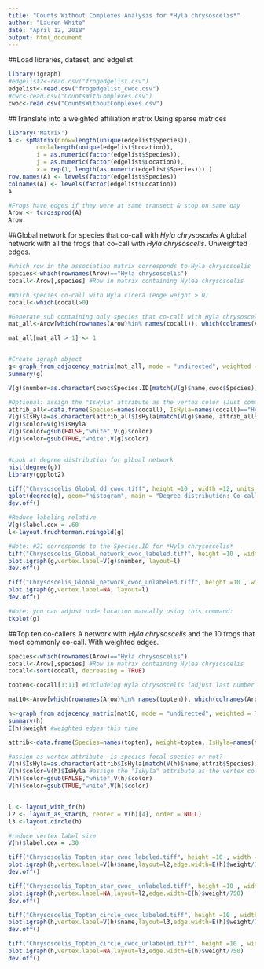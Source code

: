 ---
title: "Counts Without Complexes Analysis for *Hyla chrysoscelis*"
author: "Lauren White"
date: "April 12, 2018"
output: html_document
---

##Load libraries, dataset, and edgelist
```{r}
library(igraph)
#edgelist2<-read.csv("frogedgelist.csv")
edgelist<-read.csv("frogedgelist_cwoc.csv")
#cwc<-read.csv("CountsWithComplexes.csv")
cwoc<-read.csv("CountsWithoutComplexes.csv")

```

##Translate into a weighted affiliation matrix
Using sparse matrices
```{r}
library('Matrix')
A <- spMatrix(nrow=length(unique(edgelist$Species)),
        ncol=length(unique(edgelist$Location)),
        i = as.numeric(factor(edgelist$Species)),
        j = as.numeric(factor(edgelist$Location)),
        x = rep(1, length(as.numeric(edgelist$Species))) )
row.names(A) <- levels(factor(edgelist$Species))
colnames(A) <- levels(factor(edgelist$Location))
A

#Frogs have edges if they were at same transect & stop on same day
Arow <- tcrossprod(A)
Arow

```

##Global network for species that co-call with *Hyla chrysoscelis*
A global network with all the frogs that co-call with *Hyla chrysoscelis*. Unweighted edges.
```{r}

#which row in the association matrix corresponds to Hyla chrysoscelis
species<-which(rownames(Arow)=="Hyla chrysoscelis")
cocall<-Arow[,species] #Row in matrix containing Hylea chrysoscelis 

#Which species co-call with Hyla cinera (edge weight > 0)
cocall<-which(cocall>0) 

#Generate sub containing only species that co-call with Hyla chrysoscelis
mat_all<-Arow[which(rownames(Arow)%in% names(cocall)), which(colnames(Arow) %in% names(cocall))] 

mat_all[mat_all > 1] <- 1


#Create igraph object
g<-graph_from_adjacency_matrix(mat_all, mode = "undirected", weighted = NULL, diag = FALSE,  add.colnames = NULL, add.rownames = NA)
summary(g)

V(g)$number=as.character(cwoc$Species.ID[match(V(g)$name,cwoc$Species)]) # This code says to create a vertex attribute called "Sex" by extracting the value of the column "Sex" in the attributes file when the Bird ID number matches the vertex name.

#Optional: assign the "IsHyla" attribute as the vertex color (Just comment out if you want everything the same color)
attrib_all<-data.frame(Species=names(cocall), IsHyla=names(cocall)=="Hyla chrysoscelis")
V(g)$IsHyla=as.character(attrib_all$IsHyla[match(V(g)$name, attrib_all$Species)])
V(g)$color=V(g)$IsHyla
V(g)$color=gsub(FALSE,"white",V(g)$color)
V(g)$color=gsub(TRUE,"white",V(g)$color)


#Look at degree distribution for glboal network
hist(degree(g))
library(ggplot2)

tiff("Chrysoscelis_Global_dd_cwoc.tiff", height =10 , width =12, units = "cm", compression = "lzw", res = 1200)
qplot(degree(g), geom="histogram", main = "Degree distribution: Co-calling with Hyla chrysoscelis", xlab = "degree", fill=I("blue"), col=I("black"), alpha=I(.2),   xlim=c(0,60))
dev.off()

#Reduce labeling relative
V(g)$label.cex = .60
l<-layout.fruchterman.reingold(g)

#Note: #21 corresponds to the Species.ID for *Hyla chrysoscelis*
tiff("Chrysoscelis_Global_network_cwoc_labeled.tiff", height =10 , width =10, units = "cm", compression = "lzw", res = 1200)
plot.igraph(g,vertex.label=V(g)$number, layout=l)
dev.off()

tiff("Chrysoscelis_Global_network_cwoc_unlabeled.tiff", height =10 , width =10, units = "cm", compression = "lzw", res = 1200)
plot.igraph(g,vertex.label=NA, layout=l)
dev.off()

#Note: you can adjust node location manually using this command:
tkplot(g)

```

##Top ten co-callers 
A network with *Hyla chrysoscelis* and the 10 frogs that most commonly co-call. With weighted edges. 

```{r}
species<-which(rownames(Arow)=="Hyla chrysoscelis")
cocall<-Arow[,species] #Row in matrix containing Hylea chrysoscelis 
cocall<-sort(cocall, decreasing = TRUE)

topten<-cocall[1:11] #includeing Hyla chrysoscelis (adjust last number in sequence to get top x number of co-calling species)

mat10<-Arow[which(rownames(Arow)%in% names(topten)), which(colnames(Arow) %in% names(topten))] #subnetwork containing only top ten species that co-call with Hyla chrysoscelis

h<-graph_from_adjacency_matrix(mat10, mode = "undirected", weighted = TRUE, diag = FALSE, add.colnames = NULL, add.rownames = NA)
summary(h)
E(h)$weight #weighted edges this time

attrib<-data.frame(Species=names(topten), Weight=topten, IsHyla=names(topten)=="Hyla chrysoscelis") #create an attribute data frame- is the species the focal species, or not?

#assign as vertex attribute- is species focal species or not?
V(h)$IsHyla=as.character(attrib$IsHyla[match(V(h)$name,attrib$Species)])
V(h)$color=V(h)$IsHyla #assign the "IsHyla" attribute as the vertex color
V(h)$color=gsub(FALSE,"white",V(h)$color)
V(h)$color=gsub(TRUE,"white",V(h)$color)


l <- layout_with_fr(h)
l2 <- layout_as_star(h, center = V(h)[4], order = NULL)
l3 <-layout.circle(h)

#reduce vertex label size
V(h)$label.cex = .30

tiff("Chrysoscelis_Topten_star_cwoc_labeled.tiff", height =10 , width =10, units = "cm", compression = "lzw", res = 1200)
plot.igraph(h,vertex.label=V(h)$name,layout=l2,edge.width=E(h)$weight/750)
dev.off()

tiff("Chrysoscelis_Topten_star_cwoc_ unlabeled.tiff", height =10 , width =10, units = "cm", compression = "lzw", res = 1200)
plot.igraph(h,vertex.label=NA,layout=l2,edge.width=E(h)$weight/750)
dev.off()

tiff("Chrysoscelis_Topten_circle_cwoc_labeled.tiff", height =10 , width =10, units = "cm", compression = "lzw", res = 1200)
plot.igraph(h,vertex.label=V(h)$name,layout=l3,edge.width=E(h)$weight/750)
dev.off()

tiff("Chrysoscelis_Topten_circle_cwoc_unlabeled.tiff", height =10 , width =10, units = "cm", compression = "lzw", res = 1200)
plot.igraph(h,vertex.label=NA,layout=l3,edge.width=E(h)$weight/750)
dev.off()

```